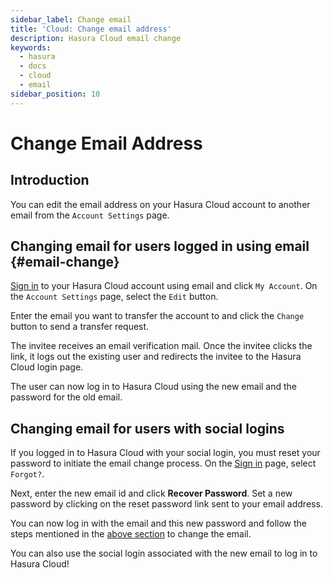 ```yaml
---
sidebar_label: Change email
title: 'Cloud: Change email address'
description: Hasura Cloud email change
keywords:
  - hasura
  - docs
  - cloud
  - email
sidebar_position: 10
---
```



# Change Email Address

<ProductBadge free pro ee />

## Introduction

You can edit the email address on your Hasura Cloud account to another email from the `Account Settings` page.

## Changing email for users logged in using email {#email-change}

[Sign in](https://cloud.hasura.io/login?redirect_url=/) to your Hasura Cloud account using email and click `My Account`.
On the `Account Settings` page, select the `Edit` button.

<Thumbnail src="/img/account-management/account-settings-tab.png" alt="Account Management" width="1100px" />

Enter the email you want to transfer the account to and click the `Change` button to send a transfer request.

<Thumbnail src="/img/account-management/edit-email-input.png" alt="edit email section" width="800px" />

The invitee receives an email verification mail. Once the invitee clicks the link, it logs out the existing user and
redirects the invitee to the Hasura Cloud login page.

The user can now log in to Hasura Cloud using the new email and the password for the old email.

## Changing email for users with social logins

If you logged in to Hasura Cloud with your social login, you must reset your password to initiate the email change
process. On the [Sign in](https://cloud.hasura.io/login?redirect_url=/) page, select `Forgot?`.

<Thumbnail src="/img/account-management/forgot-password.png" alt="Forgot password" width="450px" />

Next, enter the new email id and click **Recover Password**. Set a new password by clicking on the reset password link
sent to your email address.

You can now log in with the email and this new password and follow the steps mentioned in the
[above section](#email-change) to change the email.

You can also use the social login associated with the new email to log in to Hasura Cloud!
